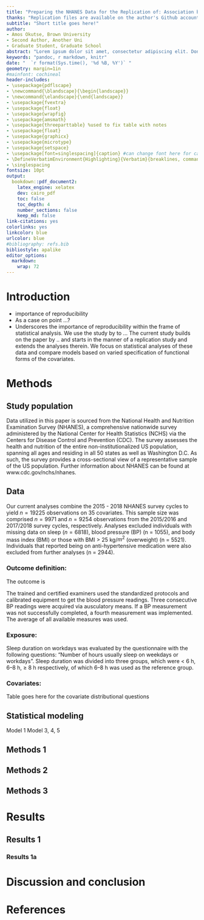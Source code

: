 ```yaml
---
title: "Preparing the NHANES Data for the Replication of: Association between sleep duration on workdays and blood pressure in non‑overweight/obese population in NHANES: a public database research"
thanks: "Replication files are available on the author's Github account (http://github.com/svmiller/svm-r-markdown-templates). **Current version**: `r format(Sys.time(), '%B %d, %Y')`; **Corresponding author**: steven.v.miller@gmail.com."
subtitle: "Short title goes here!"
author:
- Amos Okutse, Brown University
- Second Author, Another Uni
- Graduate Student, Graduate School
abstract: "Lorem ipsum dolor sit amet, consectetur adipiscing elit. Donec sit amet libero justo. Pellentesque eget nibh ex. Aliquam tincidunt egestas lectus id ullamcorper. Proin tellus orci, posuere sed cursus at, bibendum ac odio. Nam consequat non ante eget aliquam. Nulla facilisis tincidunt elit. Nunc hendrerit pellentesque quam, eu imperdiet ipsum porttitor ut. Interdum et malesuada fames ac ante ipsum primis in faucibus. Suspendisse potenti. Duis vitae nibh mauris. Duis nec sem sit amet ante dictum mattis. Suspendisse diam velit, maximus eget commodo at, faucibus et nisi. Ut a pellentesque eros, sit amet suscipit eros. Nunc tincidunt quis risus suscipit vestibulum. Quisque eu fringilla massa."
keywords: "pandoc, r markdown, knitr"
date: "  `r format(Sys.time(), '%d %B, %Y')` "
geometry: margin=1in
#mainfont: cochineal
header-includes:
- \usepackage{pdflscape}
- \newcommand{\blandscape}{\begin{landscape}}
- \newcommand{\elandscape}{\end{landscape}}
- \usepackage{fvextra}
- \usepackage{float}
- \usepackage{wrapfig}
- \usepackage{amsmath}
- \usepackage{threeparttable} %used to fix table with notes
- \usepackage{float}
- \usepackage{graphicx}
- \usepackage{microtype}
- \usepackage{setspace}
- \usepackage[font=singlespacing]{caption} #can change font here for captions here!!
- \DefineVerbatimEnvironment{Highlighting}{Verbatim}{breaklines, commandchars=\\\{\}}
- \singlespacing
fontsize: 10pt
output:
  bookdown::pdf_document2:
    latex_engine: xelatex
    dev: cairo_pdf
    toc: false
    toc_depth: 4
    number_sections: false
    keep_md: false
link-citations: yes
colorlinks: yes
linkcolor: blue
urlcolor: blue
#bibliography: refs.bib
bibliostyle: apalike
editor_options: 
  markdown: 
    wrap: 72
---
```


# Introduction

- importance of reproducibility
- As a case on point ...?
- Underscores the importance of reproducibility within the frame of statistical analysis. We use the study by to ...
The current study builds on the paper by .. and starts in the manner of a replication study and extends the analyses therein. We focus on statistical analyses of these data and compare models based on varied specification of functional forms of the covariates.

# Methods

## Study population 

Data utilized in this paper is sourced from the National Health and Nutrition Examination Survey (NHANES), a comprehensive nationwide survey administered by the National Center for Health Statistics (NCHS) via the Centers for Disease Control and Prevention (CDC). The survey assesses the health and nutrition of the entire non-institutionalized US population, spanning all ages and residing in all 50 states as well as Washington D.C. As such, the survey provides a cross-sectional view of a representative sample of the US population. Further information about NHANES can be found at www.cdc.gov/nchs/nhanes.

## Data

Our current analyses combine the 2015 - 2018 NHANES survey cycles to yield $n = 19225$ observations on 35 covariates. This sample size was comprised $n = 9971$ and $n = 9254$ observations from the 2015/2016 and 2017/2018 survey cycles, respectively. Analyses excluded individuals with missing data on sleep ($n = 6818$), blood pressure (BP) (n = 1055), and body mass index (BMI) or those with BMI > 25 kg/$m^2$ (overweight) (n = 5521). Individuals that reported being on anti-hypertensive medication were also excluded from further analyses (n = 2944).

### Outcome definition: 
The outcome is 


The trained and certified examiners used the standardized protocols and calibrated equipment to get the blood
pressure readings. Three consecutive BP readings were acquired via ausculatory means. If a BP measurement
was not successfully completed, a fourth measurement was implemented. The average of all available measures
was used.

### Exposure:
Sleep duration on workdays was evaluated by the questionnaire with the following questions:
“Number of hours usually sleep on weekdays or workdays”. Sleep duration was divided into three groups, which
were < 6 h, 6–8 h, ≥ 8 h respectively, of which 6–8 h was used as the reference group.





### Covariates:

Table goes here for the covariate distributional questions

## Statistical modeling

Model 1
Model 3, 4, 5


## Methods 1


## Methods 2


## Methods 3

# Results

## Results 1


### Results 1a





# Discussion and conclusion


# References

<div id="refs"></div>

